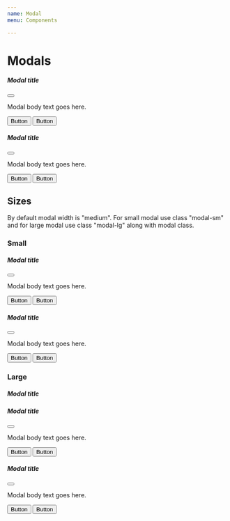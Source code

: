 ```yaml
---
name: Modal
menu: Components

---
```


# Modals

<div class="de-code">
    <div class="modal" tabindex="-1" role="dialog">
      <div class="modal-dialog" role="document">
        <div class="modal-content">
          <div class="modal-header">
            <h5 class="modal-title">Modal title</h5>
            <button type="button" class="close" data-dismiss="modal" aria-label="Close">
              <span class="dci dci-x float-right"></span>
            </button>
          </div>
          <div class="modal-body">
            <p>Modal body text goes here.</p>
          </div>
          <div class="modal-footer">
            <button type="button" class="btn btn-primary btn-flat mr-2">Button</button>
            <button type="submit" class="btn btn-primary">Button</button>
          </div>
        </div>
      </div>
    </div>
</div>

<Playground>
<div class="modal" tabindex="-1" role="dialog">
  <div class="modal-dialog" role="document">
    <div class="modal-content">
      <div class="modal-header">
        <h5 class="modal-title">Modal title</h5>
        <button type="button" class="close" data-dismiss="modal" aria-label="Close">
          <span class="dci dci-x float-right"></span>
        </button>
      </div>
      <div class="modal-body">
        <p>Modal body text goes here.</p>
      </div>
      <div class="modal-footer">
        <button type="button" class="btn btn-primary btn-flat mr-2">Button</button>
        <button type="submit" class="btn btn-primary">Button</button>
      </div>
    </div>
  </div>
</div>
</Playground>

## Sizes

By default modal width is "medium". For small modal use class "modal-sm" and 
for large modal use class "modal-lg" along with modal class.

### Small

<div class="de-code">
   <div class="modal modal-sm" tabindex="-1" role="dialog">
      <div class="modal-dialog" role="document">
        <div class="modal-content">
          <div class="modal-header">
            <h5 class="modal-title">Modal title</h5>
            <button type="button" class="close" data-dismiss="modal" aria-label="Close">
              <span class="dci dci-x float-right"></span>
            </button>
          </div>
          <div class="modal-body">
            <p>Modal body text goes here.</p>
          </div>
          <div class="modal-footer">
            <button type="button" class="btn btn-primary btn-flat mr-2">Button</button>
            <button type="submit" class="btn btn-primary">Button</button>
          </div>
        </div>
      </div>
    </div> 
</div>

<Playground>
<div class="modal modal-sm" tabindex="-1" role="dialog">
  <div class="modal-dialog" role="document">
    <div class="modal-content">
      <div class="modal-header">
        <h5 class="modal-title">Modal title</h5>
        <button type="button" class="close" data-dismiss="modal" aria-label="Close">
          <span class="dci dci-x float-right"></span>
        </button>
      </div>
      <div class="modal-body">
        <p>Modal body text goes here.</p>
      </div>
      <div class="modal-footer">
        <button type="button" class="btn btn-primary btn-flat mr-2">Button</button>
        <button type="submit" class="btn btn-primary">Button</button>
      </div>
    </div>
  </div>
</div>
</Playground>

### Large

<div class="de-code">
    <div class="modal modal-lg" tabindex="-1" role="dialog">
      <div class="modal-dialog" role="document">
        <div class="modal-content">
          <div class="modal-header">
            <h5 class="modal-title">Modal title</h5>
            <h5 class="modal-sub-title">Modal title</h5>
            <button type="button" class="close" data-dismiss="modal" aria-label="Close">
              <span class="dci dci-x float-right"></span>
            </button>
          </div>
          <div class="modal-body">
            <p>Modal body text goes here.</p>
          </div>
          <div class="modal-footer">
            <button type="button" class="btn btn-primary btn-flat mr-2">Button</button>
            <button type="submit" class="btn btn-primary">Button</button>
          </div>
        </div>
      </div>
    </div>
</div>

<Playground>
<div class="modal modal-lg" tabindex="-1" role="dialog">
  <div class="modal-dialog" role="document">
    <div class="modal-content">
      <div class="modal-header">
        <h5 class="modal-title">Modal title</h5>
        <button type="button" class="close" data-dismiss="modal" aria-label="Close">
          <span class="dci dci-x float-right"></span>
        </button>
      </div>
      <div class="modal-body">
        <p>Modal body text goes here.</p>
      </div>
      <div class="modal-footer">
        <button type="button" class="btn btn-primary btn-flat mr-2">Button</button>
        <button type="submit" class="btn btn-primary">Button</button>
      </div>
    </div>
  </div>
</div>
</Playground>
